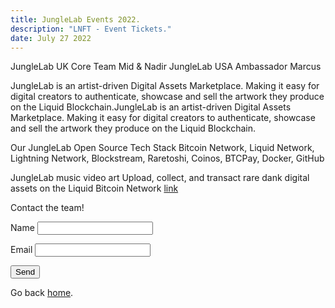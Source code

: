 ```yaml
---
title: JungleLab Events 2022.
description: "LNFT - Event Tickets."
date: July 27 2022
---
```


JungleLab UK Core Team Mid & Nadir
JungleLab USA Ambassador Marcus


JungleLab is an artist-driven Digital Assets Marketplace. Making it easy for digital creators to authenticate, showcase and sell the artwork they produce on the Liquid Blockchain.JungleLab is an artist-driven Digital Assets Marketplace. Making it easy for digital creators to authenticate, 
showcase and sell the artwork they produce on the Liquid Blockchain.

Our JungleLab Open Source Tech Stack
Bitcoin Network, Liquid Network, Lightning Network, Blockstream, Raretoshi, Coinos, BTCPay, Docker, GitHub

JungleLab music video art
Upload, collect, and transact rare dank digital assets on the Liquid Bitcoin Network [link](https://junglelab.io)

Contact the team!
<form name="contact" netlify>
  <p>
    <label>Name <input type="text" name="name" /></label>
  </p>
  <p>
    <label>Email <input type="email" name="email" /></label>
  </p>
  <p>
    <button type="submit">Send</button>
  </p>
</form>

Go back [home](/).